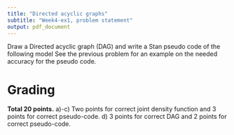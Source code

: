 ```yaml
---
title: "Directed acyclic graphs"
subtitle: "Week4-ex1, problem statement"
output: pdf_document
---
```


\begin{minipage}{0.45\textwidth}
\paragraph{a)-c)} 1) Write down the joint probability distribution of all the parameteters and observation variables $y$ in the directed acyclic graphs (DAG) shown in Figure~\ref{fig:DAGs}, and 2) write down a Stan pseudo code that tells how a model corresponding to that DAG would be written. You can assume that all variables get values in real numbers. An example of a model answer is provided on the right
\end{minipage}
\begin{minipage}{0.45\textwidth}
\hspace{1cm}
\includegraphics[width=1.1\textwidth]{ex_DAG/ex_DAG_example.jpg}
\end{minipage}


\begin{figure}[h]
\begin{center}
\includegraphics[width=\textwidth]{ex_DAG/ex_DAG.jpg}
\end{center}\caption{The DAGs for which the joint distribution and pseudo code have to be defined. Note variables denoted by $x$ should be treated as covariates.}\label{fig:DAGs}
\end{figure}



\paragraph{d)} Draw a Directed acyclic graph (DAG) and write a Stan pseudo code of the following model
\begin{align*}
y_{i,j} & \sim N(\mu_j,\sigma_j^2), i=1,\dots,n, j=1,\dots,J\\
\mu_j & \sim N(\mu_0, \phi) \\
\mu_0 &\sim N(0,10^6) \\
\phi & \sim \text{Inv-}\chi^2(\nu_1,s_1^2)\\
\sigma_j^2 & \sim \text{Inv-}\chi^2(\nu_2,s_2^2)
\end{align*}
See the previous problem for an example on the needed accuracy for the pseudo code.

# Grading

**Total 20 points.**  a)-c) Two points for correct joint density function and 3 points for correct pseudo-code. d) 3 points for correct DAG and 2 points for correct pseudo-code.